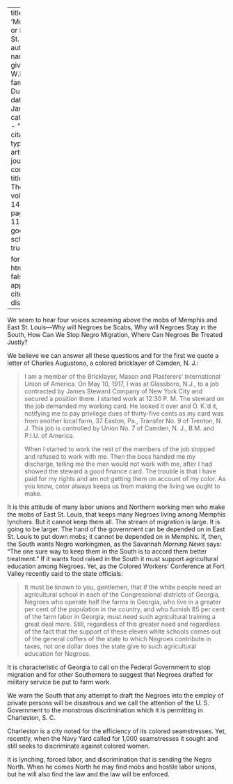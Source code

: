 
---
title: 'Memphis or East St. Louis?'
author:
  - name:
      given: W.E.B.
      family: Du Bois
date: Jan. 1917
categories: 
  - ""
citation: 
  type: article-journal
  container-title: The Crisis
  volume: 14
  issue: 3
  page: 113-114
google-scholar: true

format:
  html:
    toc: false
    appendix-cite-as: display
---


We seem to hear four voices screaming above the mobs of Memphis and East St. Louis---Why will Negroes be Scabs, Why will Negroes Stay in the South, How Can We Stop Negro Migration, Where Can Negroes Be Treated Justly?

We believe we can answer all these questions and for the first we quote a letter of Charles Augustono, a colored bricklayer of Camden, N. J.:

> I am a member of the Bricklayer, Mason and Plasterers' International Union of America. On May 10, 1917, I was at Glassboro, N.J., to a job contracted by James Steward Company of New York City and secured a position there. I started work at 12:30 P. M. The steward on the job demanded my working card. He looked it over and O. K.'d it, notifying me to pay privilege dues of thirty-five cents as my card was from another local farm, 37 Easton, Pa., Transfer No. 9 of Trenton, N. J. This job is controlled by Union No. 7 of Camden, N. J., B.M. and P.I.U. of America.    <p> When I started to work the rest of the members of the job stopped and refused to work with me. Then the boss handed me my discharge, telling me the men would not work with me, after I had showed the steward a good finance card. The trouble is that I have paid for my rights and am not getting them on account of my color. As you know, color always keeps us from making the living we ought to make.

It is this attitude of many labor unions and Northern working men who make the mobs of East St. Louis, that keeps many Negroes living among Memphis lynchers. But it cannot keep them all. The stream of migration is large. It is going to be larger. The hand of the government can be depended on in East St. Louis to put down mobs; it cannot be depended on in Memphis. If, then, the South wants Negro workingmen, as the Savannah *Morning News* says: "The one sure way to keep them in the South is to accord them better treatment." If it wants food raised in the South it must support agricultural education among Negroes. Yet, as the Colored Workers' Conference at Fort Valley recently said to the state officials:

> It must be known to you, gentlemen, that if the white people need an agricultural school in each of the Congressional districts of Georgia, Negroes who operate half the farms in Georgia, who live in a greater per cent of the population in the country, and who furnish 85 per cent of the farm labor in Georgia, must need such agricultural training a great deal more. Still, regardless of this greater need and regardless of the fact that the support of these eleven white schools comes out of the general coffers of the state to which Negroes contribute in taxes, not one dollar does the state give to such agricultural education for Negroes.

It is characteristic of Georgia to call on the Federal Government to stop migration and for other Southerners to suggest that Negroes drafted for military service be put to farm work.

We warn the South that any attempt to draft the Negroes into the employ of private persons will be disastrous and we call the attention of the U. S. Government to the monstrous discrimination which it is permitting in Charleston, S. C.

Charleston is a city noted for the efficiency of its colored seamstresses. Yet, recently, when the Navy Yard called for 1,000 seamstresses it sought and still seeks to discriminate against colored women.

It is lynching, forced labor, and discrimination that is sending the Negro North. When he comes North he may find mobs and hostile labor unions, but he will also find the law and the law will be enforced.

